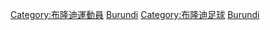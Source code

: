 {{Commonscat|Association football players from Burundi}}

[[Category:布隆迪運動員|Category:布隆迪運動員]]
[[Category:各国足球运动员|Burundi]]
[[Category:布隆迪足球|Category:布隆迪足球]]
[[Category:非洲足球運動員|Burundi]]
